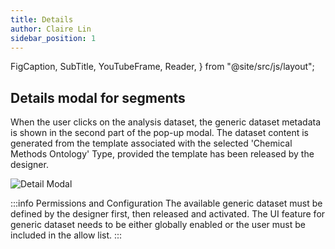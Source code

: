 ```yaml
---
title: Details
author: Claire Lin
sidebar_position: 1
---
```


  FigCaption,
  SubTitle,
  YouTubeFrame,
  Reader,
} from "@site/src/js/layout";

<SubTitle text="The detail modal displays the primary content of the dataset metadata." />
<Reader text="User" />

## Details modal for segments

When the user clicks on the analysis dataset, the generic dataset metadata is shown in the second part of the pop-up modal. The dataset content is generated from the template associated with the selected 'Chemical Methods Ontology' Type, provided the template has been released by the designer.

![Detail Modal](/img/labimotion/dataset-detail-modal.png)

:::info Permissions and Configuration
The available generic dataset must be defined by the designer first, then released and activated. The UI feature for generic dataset needs to be either globally enabled or the user must be included in the allow list.
:::
